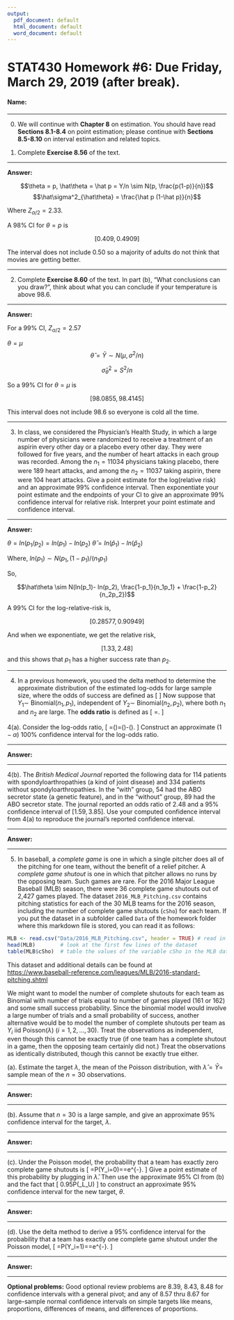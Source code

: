 ---
output:
  pdf_document: default
  html_document: default
  word_document: default
---

STAT430 Homework #6: Due Friday, March 29, 2019 (after break). 
========================================================

#### Name: 

*********************************************************************************
0. We will continue with **Chapter 8** on estimation.  You should have read **Sections 8.1-8.4** on point estimation; please continue with **Sections 8.5-8.10** on interval estimation and related topics.   



1. Complete **Exercise 8.56** of the text.

*********************************************************************************
  
**Answer:**

$$\theta = p, \hat\theta = \hat p = Y/n \sim N(p, \frac{p(1-p)}{n})$$
$$\hat\sigma^2_{\hat\theta} = \frac{\hat p (1-\hat p)}{n}$$

Where $Z_{\alpha/2} = 2.33$.

A 98% CI for $\theta = p$ is

$$[0.409,0.4909]$$

The interval does not include 0.50 so a majority of adults do not think that movies are getting better.


*********************************************************************************
2. Complete **Exercise 8.60** of the text.  In part (b), "What conclusions can you draw?", think about what you can conclude if your temperature is above 98.6.

*********************************************************************************

**Answer:**

For a 99% CI, $Z_{\alpha/2} = 2.57$

$\theta = \mu$
$$\hat\theta = \bar Y \sim N(\mu,\sigma^2 / n)$$

$$\hat\sigma^2_{\hat\theta} = S^2 / n$$

So a 99% CI for $\theta = \mu$ is 

$$[98.0855, 98.4145]$$

This interval does not include 98.6 so everyone is cold all the time.



*********************************************************************************

3. In class, we considered the Physician's Health Study, in which a large number of physicians were randomized to receive a treatment of an aspirin every other day or a placebo every other day.  They were followed for five years, and the number of heart attacks in each group was recorded.   Among the $n_1 = 11034$ physicians taking placebo, there were 189 heart attacks, and among the  $n_2 = 11037$ taking aspirin, there were 104  heart attacks.  Give a point estimate for the log(relative risk) and an approximate 99% confidence interval.  Then exponentiate your point estimate and the endpoints of your CI to give an approximate 99% confidence interval for relative risk.  Interpret your point estimate and confidence interval.   

*********************************************************************************

**Answer:**

$\theta = ln(p_1/p_2) = ln(p_1) - ln(p_2)$
$\hat\theta = ln(\hat p_1) - ln(\hat p_2)$

Where, $ln(p_1) \sim N(p_1, (1-p_1)/(n_1 p_1)$

So,

$$\hat\theta \sim N(ln(p_1)- ln(p_2), \frac{1-p_1}{n_1p_1} + \frac{1-p_2}{n_2p_2})$$

A 99% CI for the log-relative-risk is,

$$[0.28577,0.90949]$$

And when we exponentiate, we get the relative risk,

$$[1.33,2.48]$$
and this shows that $p_1$ has a higher success rate than $p_2$.


 
*********************************************************************************

4. In a previous homework, you used the delta method to determine the  approximate distribution of the estimated log-odds for large sample size, where the odds of success 
are defined as 
\[
\frac{\mbox{probability of success}}{\mbox{probability of failure}}
\]
Now suppose that $Y_1\sim$   Binomial$(n_1,p_1)$, independent of $Y_2\sim$   Binomial$(n_2,p_2)$, where both $n_1$ and $n_2$ are large.  The **odds ratio** is defined as 
\[
\frac{\mbox{odds in group 1}}{\mbox{odds in group 2}}=\frac{p_1/(1-p_1)}{p_2/(1-p_2)}.
\]

4(a).  Consider the log-odds ratio,
\[
\theta=\ln\left(\frac{p_1/(1-p_1)}{p_2/(1-p_2)}\right)=\ln\left(\frac{p_1}{1-p_1}\right)-\ln\left(\frac{p_2}{1-p_2}\right).
\]
Construct an approximate $(1-\alpha)$ 100% confidence interval for the log-odds ratio. 


*********************************************************************************

**Answer:**



*********************************************************************************

4(b).  The *British Medical Journal* reported the following data for 114 patients with spondyloarthropathies (a kind of joint disease) and 334 patients without spondyloarthropathies.  In the "with" group, 54 had the ABO secretor state (a genetic feature), and in the "without" group, 89 had the ABO secretor state.  The journal reported an odds ratio of 2.48 and a 95% confidence interval of $[1.59,3.85]$.   Use your computed confidence interval from 4(a) to reproduce the journal's reported confidence interval. 


*********************************************************************************

**Answer:**



************************************************************************************************

5. In baseball, a *complete game* is one in which a single pitcher does all of the pitching for one team, without the benefit of a relief pitcher.  A *complete game shutout* is one in which that pitcher allows no runs by the opposing team.  Such games are rare.  For the 2016 Major League Baseball (MLB) season, there were 36 complete game shutouts out of 2,427 games played. The dataset `2016_MLB_Pitching.csv` contains pitching statistics for each of the 30 MLB teams for the 2016 season, including the number of complete game shutouts (`cSho`) for each team.  If you put the dataset in a subfolder called `Data` of the homework folder where this markdown file is stored, you can read it as follows:     
```{r}
MLB <- read.csv("Data/2016_MLB_Pitching.csv", header = TRUE) # read in the dataset and call it MLB
head(MLB)        # look at the first few lines of the dataset
table(MLB$cSho)  # table the values of the variable cSho in the MLB dataset
```
This dataset and additional details can be found at  
<https://www.baseball-reference.com/leagues/MLB/2016-standard-pitching.shtml>

We might want to model the number of complete shutouts for each team as Binomial with number of trials equal to number of games played (161 or 162) and some small success probability.  Since the binomial model would involve a large number of trials and a small probability of success, another alternative would be to model the number of complete shutouts per team as $Y_i$ iid Poisson($\lambda$) ($i=1,2,\ldots,30$). Treat the observations as independent, even though this cannot be exactly true (if one team has a complete shutout in a game, then the opposing team certainly did not.) Treat the observations as identically distributed, though this cannot be exactly true either. 

(a). Estimate the target $\lambda$, the mean of the Poisson distribution, with $\hat\lambda=\bar Y=$ sample mean of the $n=30$ observations. 


************************************************************************************************

**Answer:**


************************************************************************************************

(b). Assume that $n=30$ is a large sample, and give an approximate 95% confidence interval for the target, $\lambda$. 


************************************************************************************************

**Answer:**



************************************************************************************************

(c). Under the Poisson model, the probability that a team has exactly zero complete game shutouts is 
\[
\theta=P(Y_i=0)=\frac{\lambda^0e^{-\lambda}}{0!}=e^{-\lambda}.
\]
Give a point estimate of this probability by plugging in $\hat\lambda$.  Then use the approximate 95% CI from (b) and the fact that 
\[
0.95\simeq P\left(\hat\lambda_L\le\lambda\le\hat\lambda_U\right)
\]
to construct an approximate 95% confidence interval for the new target, $\theta$. 


************************************************************************************************

**Answer:**



************************************************************************************************
(d). Use the delta method to derive a 95% confidence interval for the probability that a team has  exactly one complete game shutout under the Poisson model,
\[
\theta=P(Y_i=1)=\frac{\lambda^1e^{-\lambda}}{1!}=\lambda e^{-\lambda}.
\]



************************************************************************************************

**Answer:**



************************************************************************************************

**Optional problems:**  Good optional review problems  are 8.39, 8.43, 8.48 for confidence intervals with a general pivot; and any of 8.57 thru 8.67 for large-sample normal confidence intervals on simple targets like means, proportions, differences of means, and differences of proportions. 

